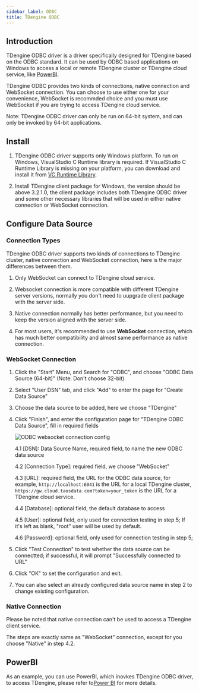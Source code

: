 ```yaml
---
sidebar_label: ODBC
title: TDengine ODBC
---
```



## Introduction

TDengine ODBC driver is a driver specifically designed for TDengine based on the ODBC standard. It can be used by ODBC based applications on Windows to access a local or remote TDengine cluster or TDengine cloud service, like [PowerBI](https://powerbi.microsoft.com).

TDengine ODBC provides two kinds of connections, native connection and WebSocket connection. You can choose to use either one for your convenience, WebSocket is recommded choice and you must use WebSocket if you are trying to access TDengine cloud service. 

Note: TDengine ODBC driver can only be run on 64-bit system, and can only be invoked by 64-bit applications.


## Install

1.  TDengine ODBC driver supports only Windows platform. To run on Windows, VisualStudio C Runtime library is required. If VisualStudio C Runtime Library is missing on your platform, you can download and install it from [VC Runtime Library](https://learn.microsoft.com/en-us/cpp/windows/latest-supported-vc-redist?view=msvc-170). 

2. Install TDengine client package for Windows, the version should be above 3.2.1.0, the client package includes both TDengine ODBC driver and some other necessary libraries that will be used in either native connection or WebSocket connection.

## Configure Data Source

### Connection Types

TDengine ODBC driver supports two kinds of connections to TDengine cluster, native connection and WebSocket connection, here is the major differences between them.

1. Only WebSocket can connect to TDengine cloud service. 

2. Websocket connection is more compatible with different TDengine server versions, normally you don't need to uupgrade client package with the server side.

3. Native connection normally has better performance, but you need to keep the version aligned with the server side.

4. For most users, it's recommended to use **WebSocket** connection, which has much better compatibility and almost same performance as native connection. 

### WebSocket Connection

1. Click the "Start" Menu, and Search for "ODBC", and choose "ODBC Data Source (64-bit)" (Note: Don't choose 32-bit)

2. Select "User DSN" tab, and click "Add" to enter the page for "Create Data Source"

3. Choose the data source to be added, here we choose "TDengine"

4. Click "Finish", and enter the configuration page for "TDengine ODBC Data Source", fill in required fields

    ![ODBC websocket connection config](./assets/odbc-ws-config-en.webp)

    4.1 [DSN]: Data Source Name, required field, to name the new ODBC data source

    4.2 [Connection Type]: required field, we choose "WebSocket"

    4.3 [URL]: required field, the URL for the ODBC data source, for example, `http://localhost:6041` is the URL for a local TDengine cluster, `https://gw.cloud.taosdata.com?token=your_token` is the URL for a TDengine cloud service.

    4.4 [Database]: optional field, the default database to access

    4.5 [User]: optional field, only used for connection testing in step 5; If it's left as blank, "root" user will be used by default.

    4.6 [Password]: optional field, only used for connection testing in step 5; 

5. Click "Test Connection" to test whether the data source can be connectted; if successful, it will prompt "Successfully connected to URL"

6. Click "OK" to set the configuration and exit.

7. You can also select an already configured data source name in step 2 to change existing configuration.

### Native Connection

Please be noted that native connection can't be used to access a TDengine client service. 

The steps are exactly same as "WebSocket" connection, except for you choose "Native" in step 4.2.


## PowerBI

As an example, you can use PowerBI, which inovkes TDengine ODBC driver, to access TDengine, please refer to[Power BI](../../third-party/powerbi) for more details.
